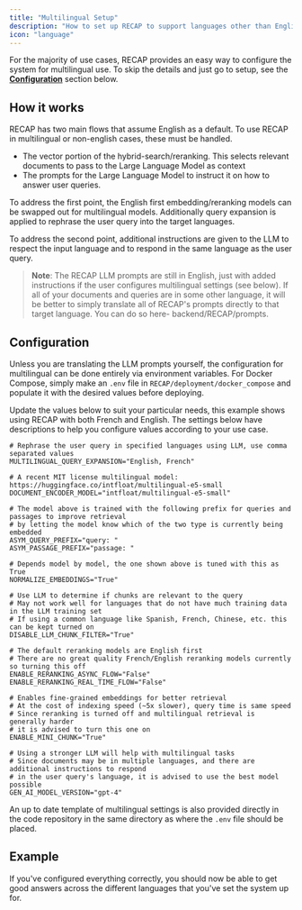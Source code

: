 ```yaml
---
title: "Multilingual Setup"
description: "How to set up RECAP to support languages other than English"
icon: "language"
---
```


For the majority of use cases, RECAP provides an easy way to configure the system for multilingual use.
To skip the details and just go to setup, see the
[**Configuration**](https://docs.RECAP.work/multilingual_setup#configuration) section below.

## How it works
RECAP has two main flows that assume English as a default. To use RECAP in multilingual or non-english cases,
these must be handled.
- The vector portion of the hybrid-search/reranking. This selects relevant documents to pass to the Large
Language Model as context
- The prompts for the Large Language Model to instruct it on how to answer user queries.

To address the first point, the English first embedding/reranking models can be swapped out for multilingual models.
Additionally query expansion is applied to rephrase the user query into the target languages.

To address the second point, additional instructions are given to the LLM to respect the input language and
to respond in the same language as the user query.

> **Note**: The RECAP LLM prompts are still in English, just with added instructions if the user
configures multilingual settings (see below). If all of your documents and queries are in some other language,
it will be better to simply translate all of RECAP's prompts directly to that target language. You can do so
here- backend/RECAP/prompts.

## Configuration
Unless you are translating the LLM prompts yourself, the configuration for multilingual can be done entirely via
environment variables. For Docker Compose, simply make an `.env` file in `RECAP/deployment/docker_compose` and
populate it with the desired values before deploying.

Update the values below to suit your particular needs, this example shows using RECAP with both French and English.
The settings below have descriptions to help you configure values according to your use case.
```
# Rephrase the user query in specified languages using LLM, use comma separated values
MULTILINGUAL_QUERY_EXPANSION="English, French"

# A recent MIT license multilingual model: https://huggingface.co/intfloat/multilingual-e5-small
DOCUMENT_ENCODER_MODEL="intfloat/multilingual-e5-small"

# The model above is trained with the following prefix for queries and passages to improve retrieval
# by letting the model know which of the two type is currently being embedded
ASYM_QUERY_PREFIX="query: "
ASYM_PASSAGE_PREFIX="passage: "

# Depends model by model, the one shown above is tuned with this as True
NORMALIZE_EMBEDDINGS="True"

# Use LLM to determine if chunks are relevant to the query
# May not work well for languages that do not have much training data in the LLM training set
# If using a common language like Spanish, French, Chinese, etc. this can be kept turned on
DISABLE_LLM_CHUNK_FILTER="True"

# The default reranking models are English first
# There are no great quality French/English reranking models currently so turning this off
ENABLE_RERANKING_ASYNC_FLOW="False"
ENABLE_RERANKING_REAL_TIME_FLOW="False"

# Enables fine-grained embeddings for better retrieval
# At the cost of indexing speed (~5x slower), query time is same speed
# Since reranking is turned off and multilingual retrieval is generally harder
# it is advised to turn this one on
ENABLE_MINI_CHUNK="True"

# Using a stronger LLM will help with multilingual tasks
# Since documents may be in multiple languages, and there are additional instructions to respond
# in the user query's language, it is advised to use the best model possible
GEN_AI_MODEL_VERSION="gpt-4"
```

An up to date template of multilingual settings is also provided directly in the code repository in the same
directory as where the `.env` file should be placed.

## Example
If you've configured everything correctly, you should now be able to get good answers across the different
languages that you've set the system up for.
